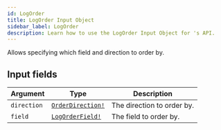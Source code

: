 ```yaml
---
id: LogOrder
title: LogOrder Input Object
sidebar_label: LogOrder
description: Learn how to use the LogOrder Input Object for 's API.
---
```


Allows specifying which field and direction to order by.

## Input fields

| Argument    | Type                                                    | Description                |
| ----------- | ------------------------------------------------------- | -------------------------- |
| `direction` | [`OrderDirection!`](api/schema/enum/OrderDirection.mdx) | The direction to order by. |
| `field`     | [`LogOrderField!`](api/schema/enum/LogOrderField.mdx)   | The field to order by.     |
